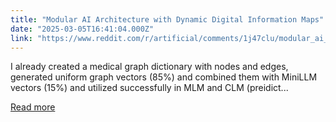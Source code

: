 ```yaml
---
title: "Modular AI Architecture with Dynamic Digital Information Maps"
date: "2025-03-05T16:41:04.000Z"
link: "https://www.reddit.com/r/artificial/comments/1j47clu/modular_ai_architecture_with_dynamic_digital/"
---
```


I already created a medical graph dictionary with nodes and edges, generated uniform graph vectors (85%) and combined them with MiniLLM vectors (15%) and utilized successfully in MLM and CLM (preidict...

[Read more](https://www.reddit.com/r/artificial/comments/1j47clu/modular_ai_architecture_with_dynamic_digital/)
